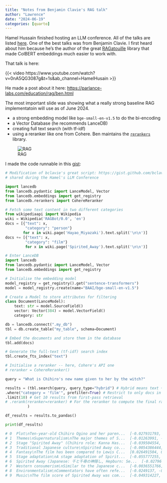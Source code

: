 ```yaml
---
title: "Notes from Benjamin Clavie's RAG talk"
author: "Lawrence"
date: "2024-06-19"
categories: [quarto]
---
```


Hamel Hussain finished hosting an LLM conference. All of the talks are listed [here](https://parlance-labs.com/education/). One of the best talks was from Benjamin Clavie. I first heard about him because he's the author of the great [RAGatouille](https://github.com/AnswerDotAI/RAGatouille) library that made ColBERT embeddings much easier to work with.

That talk is here:

{{< video https://www.youtube.com/watch?v=0nA5QG3087g&t=1s&ab_channel=HamelHusain >}}

He made a post about it here: <https://parlance-labs.com/education/rag/ben.html>

The most important slide was showing what a really strong baseline RAG implementatoin will use as of June 2024.

- a strong embedding model like `bge-small-en-v1.5` to do the bi-encoding
- a Vector Database (he recommends LanceDB)
- creating full text search (with tf-idf)
- using a reranker like one from Cohere. Ben maintains the [`rerankers`](https://github.com/AnswerDotAI/rerankers) library.

![RAG](rag_bclavie.png)

I made the code runnable in this [gist](https://github.com/lawwu/rag_benchmarking/blob/main/rag_mvp.py): 

```python
# Modification of bclavie's great script: https://gist.github.com/bclavie/f7b041328615d52cf5c0a9caaf03fd5e
# shared during the Hamel's LLM Conference

import lancedb
from lancedb.pydantic import LanceModel, Vector
from lancedb.embeddings import get_registry
from lancedb.rerankers import CohereReranker

# Fetch some text content in two different categories
from wikipediaapi import Wikipedia
wiki = Wikipedia('RAGBot/0.0', 'en')
docs = [{"text": x,
         "category": "person"}
        for x in wiki.page('Hayao_Miyazaki').text.split('\n\n')]
docs += [{"text": x,
         "category": "film"}
         for x in wiki.page('Spirited_Away').text.split('\n\n')]

# Enter LanceDB
import lancedb
from lancedb.pydantic import LanceModel, Vector
from lancedb.embeddings import get_registry

# Initialise the embedding model
model_registry = get_registry().get("sentence-transformers")
model = model_registry.create(name="BAAI/bge-small-en-v1.5")

# Create a Model to store attributes for filtering
class Document(LanceModel):
    text: str = model.SourceField()
    vector: Vector(384) = model.VectorField()
    category: str

db = lancedb.connect(".my_db")
tbl = db.create_table("my_table", schema=Document)

# Embed the documents and store them in the database
tbl.add(docs)

# Generate the full-text (tf-idf) search index
tbl.create_fts_index("text")

# Initialise a reranker -- here, Cohere's API one
# reranker = CohereReranker()

query = "What is Chihiro's new name given to her by the witch?"

results = (tbl.search(query, query_type="hybrid") # Hybrid means text + vector
.where("category = 'film'", prefilter=True) # Restrict to only docs in the 'film' category
.limit(10) # Get 10 results from first-pass retrieval
# .rerank(reranker=reranker) # For the reranker to compute the final ranking
          )

df_results = results.to_pandas()

print(df_results)

# 0  Plot\nTen-year-old Chihiro Ogino and her paren...  [-0.027931793, 0.019138113, -0.037934814, 0.03...     film          1.000000
# 1  Themes\nSupernaturalism\nThe major themes of S...  [-0.01263991, -0.012689288, -0.060540427, 0.00...     film          0.402163
# 2  Stage "Spirited Away" (Chihiro role: Kanna Has...  [-0.039504554, -0.040483218, 0.06785909, -0.04...     film          0.385661
# 3  Traditional Japanese culture\nSpirited Away co...  [-0.0054386444, 0.051189456, 0.00049261906, -0...     film          0.288939
# 4  Fantasy\nThe film has been compared to Lewis C...  [0.026491504, 0.005764672, 0.008504525, 0.0339...     film          0.253489
# 5  Stage adaptation\nA stage adaptation of Spirit...  [-0.055777255, -0.05455917, 0.059581134, -0.00...     film          0.236336
# 6  Spirited Away (Japanese: 千と千尋の神隠し, Hepburn: Se...  [-0.027961232, -0.02790938, -0.004754297, 0.01...     film          0.221776
# 7  Western consumerism\nSimilar to the Japanese c...  [-0.0036551766, 0.060560934, 0.0022575434, 0.0...     film          0.210290
# 8  Environmentalism\nCommentators have often refe...  [-0.0249137, -0.0074914633, -0.018593505, 0.03...     film          0.142667
# 9  Music\nThe film score of Spirited Away was com...  [-0.049314227, -0.015812704, 0.0023815625, -0....     film          0.026956
```